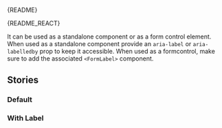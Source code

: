 
<Meta of={SwitchStories} />

<Markdown>{README}</Markdown>

<Markdown>{README_REACT}</Markdown>

It can be used as a standalone component or as a form control element.
When used as a standalone component provide an `aria-label` or `aria-labelledby` prop to keep it accessible.
When used as a formcontrol, make sure to add the associated `<FormLabel>` component.

<Primary />

<Controls />

## Stories

### Default

<Canvas of={SwitchStories.Default} />

### With Label

<Canvas of={SwitchStories.WithFormLabel} />
